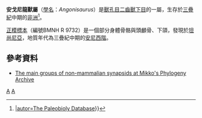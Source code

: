 {{Automatic Taxobox
| taxon = Angonisaurus
| authority = Cox & Li, 1983
| fossil_range = {{fossil range|安尼阶}}
| type_species = '''安戈尼龍獸<br>''Angonisaurus cruickshanki'''''
| type_species_authority = Cox & Li, 1983 
}}

'''安戈尼龍獸屬'''（[[學名|學名]]：''Angonisaurus''）是[[獸孔目|獸孔目]][[二齒獸下目|二齒獸下目]]的一屬，生存於[[三疊紀|三疊紀]]中期的[[非洲|非洲]]<ref>[http://museumu03.museumwww.naturkundemuseum-berlin.de/cgi-bin/bridge.pl?action=checkTaxonInfo&taxon_no=39023&is_real_user=0 |autor=The Paleobioly Database]{{dead link|date=2017年12月 |bot=InternetArchiveBot |fix-attempted=yes }}}}</ref>。

[[正模標本|正模標本]]（編號BMNH R 9732）是一個部分身體骨骼與頭顱骨、下頜，發現於[[坦尚尼亞|坦尚尼亞]]，地質年代為三疊紀中期的[[安尼西階|安尼西階]]。

==參考資料==
{{reflist}}
*[http://www.helsinki.fi/~mhaaramo/metazoa/deuterostoma/chordata/synapsida/synapsida_index.html The main groups of non-mammalian synapsids at Mikko's Phylogeny Archive] {{Wayback|url=http://www.helsinki.fi/~mhaaramo/metazoa/deuterostoma/chordata/synapsida/synapsida_index.html |date=20100128000900 }}
{{Taxonbar}}
[[Category:二齒獸下目|A]]
[[Category:_1983年描述的分类群|A]]

{{Synapsida-stub}}